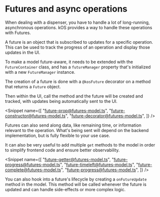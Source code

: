 
<Meta title="Foundations/14. Futures" />

# Futures and async operations

When dealing with a dispenser, you have to handle a lot of long-running, asynchronous operations. kOS provides a way to handle these operations with Futures.

A future is an object that is subscribed to updates for a specific operation. This can be used to track the progress of an operation and display those updates in the UI.

To make a model future-aware, it needs to be extended with the `FutureContainer` class, and has a `futureManager` property that's initialized with a new `FutureManager` instance.

The creation of a future is done with a `@kosFuture` decorator on a method that returns a `Future` object.

Then within the UI, call the method and the future will be created and tracked, with updates being automatically sent to the UI.

<Snippet
  name={[
    "future-prop@futures-model.ts",
    "future-constructor@futures-model.ts",
    "future-decorator@futures-model.ts",
  ]}
/>

Futures can also send along data, like remaining time, or information relevant to the operation. What's being sent will depend on the backend implementation, but is fully flexible to your use case.

It can also be very useful to add multiple `get` methods to the model in order to simplify frontend code and ensure better observability.

<Snippet
  name={[
    "future-getter@futures-model.ts",
    "future-progress@futures-model.ts",
    "future-timeleft@futures-model.ts",
    "future-complete@futures-model.ts",
    "future-progress@futures-model.ts",
  ]}
/>

You can also hook into a future's lifecycle by creating a `onFutureUpdate` method in the model. This method will be called whenever the future is updated and can handle side-effects or more complex logic.

<Canvas of={FuturesStory} />

